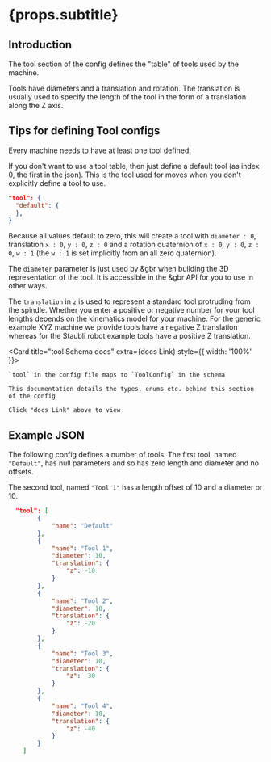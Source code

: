 
# {props.subtitle}

## Introduction

The tool section of the config defines the "table" of tools used by the machine.

Tools have diameters and a translation and rotation. The translation is usually used to specify the length of the tool in the form of a translation along the Z axis.

## Tips for defining Tool configs

Every machine needs to have at least one tool defined.

If you don't want to use a tool table, then just define a default tool (as index 0, the first in the json). This is the tool used for moves when you don't explicitly define a tool to use.


```json
"tool": {
  "default": {
  },
}
```

Because all values default to zero, this will create a tool with `diameter : 0`, translation `x : 0`, `y : 0`, `z : 0` and a rotation quaternion of `x : 0`, `y : 0`, `z : 0`, `w : 1` (the `w : 1` is set implicitly from an all zero quaternion).

The `diameter` parameter is just used by &gbr when building the 3D representation of the tool. It is accessible in the &gbr API for you to use in other ways.

The `translation` in `z` is used to represent a standard tool protruding from the spindle. Whether you enter a positive or negative number
for your tool lengths depends on the kinematics model for your machine. For the generic example XYZ machine we provide tools
have a negative Z translation whereas for the Staubli robot example tools have a positive Z translation.

[//]: # (TODO)
[//]: # (tool change link)
[//]: # (position changes instantatious)


<Card title="tool Schema docs" extra={<GlowsiteLink to="/docs/types/ToolConfig">docs Link</GlowsiteLink>} style={{ width: '100%' }}>

    `tool` in the config file maps to `ToolConfig` in the schema

    This documentation details the types, enums etc. behind this section of the config

    Click "docs Link" above to view

</Card>



## Example JSON

The following config defines a number of tools. The first tool, named `"Default"`, has null parameters and so has zero length and diameter and no offsets.

The second tool, named `"Tool 1"` has a length offset of 10 and a diameter or 10.

```json
  "tool": [
        {
            "name": "Default"
        },
        {
            "name": "Tool 1",
            "diameter": 10,
            "translation": {
                "z": -10
            }
        },
        {
            "name": "Tool 2",
            "diameter": 10,
            "translation": {
                "z": -20
            }
        },
        {
            "name": "Tool 3",
            "diameter": 10,
            "translation": {
                "z": -30
            }
        },
        {
            "name": "Tool 4",
            "diameter": 10,
            "translation": {
                "z": -40
            }
        }
    ]
```
